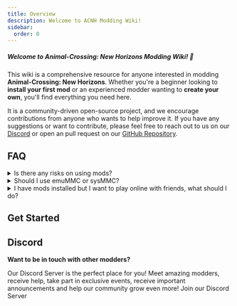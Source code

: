 ```yaml
---
title: Overview
description: Welcome to ACNH Modding Wiki!
sidebar:
  order: 0
---
```



##### Welcome to **Animal-Crossing: New Horizons Modding Wiki**! 🌿
This wiki is a comprehensive resource for anyone interested in modding **Animal-Crossing: New Horizons**. Whether you're a beginner looking to **install your first mod** or an experienced modder wanting to **create your own**, you'll find everything you need here.

It is a community-driven open-source project, and we encourage contributions from anyone who wants to help improve it. If you have any suggestions or want to contribute, please feel free to reach out to us on our [Discord](https://discord.gg/4cBd8dD6XS) or open an pull request on our [GitHub Repository](https://github.com/acnhmodding/acnhmodding.github.io).

## FAQ 

<details>
<summary>Is there any risks on using mods?</summary>

In general, regardless of the safety of the mod, use mods online **at your own risk**. Using them offline, however, poses no risks. Most **Replacement Mods** are wifi-compatible. _Model Swaps_ will only show up for you, for others it will still appear as the vanilla item.
> If it's a **Replacement Mod** with `.bcsv` file(s), it is most likely **not** wifi-compatible.\
> If it's an **Addition Mod**, it's **definitely not** wifi-compatible because it relies on the `.bscv` edits, and will not work without it.

</details>


<details>
<summary>Should I use emuMMC or sysMMC?</summary>

If you're planning on going online, use sysMMC. EmuMMC online has a high likelihood of getting your console banned.

</details>

<details>
<summary>I have mods installed but I want to play online with friends, what should I do?</summary>

From your switch home screen, hold the _L button_ before launching ACNH. Continue to hold it until you see the palm tree loading icon and your game will load without any mods.

:::caution
If you have addition mods (non replacement custom items) this will remove them from your world!
:::
</details>

## Get Started
<LinkCard
  title="Install a Mod"
  href="/getting-started/install-a-mod/"
  description="Don't know how to install a mod? Check this guide!"
/>

<LinkCard
  title="Create a Mod"
  href="/creating-mods/overview"
  description="Want to become a modder? Learn how to create your own mod here!"
/>

## Discord

**Want to be in touch with other modders?**

Our Discord Server is the perfect place for you! Meet amazing modders, receive help, take part in exclusive events, receive important announcements and help our community grow even more!
<LinkButton href="https://discord.gg/4cBd8dD6XS" icon="external">
  Join our Discord Server
</LinkButton>